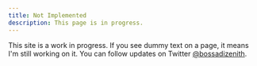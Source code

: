 ```yaml
---
title: Not Implemented
description: This page is in progress.
---
```


<Callout>

This site is a work in progress. If you see dummy text on a page, it means I'm still working on it. You can follow updates on Twitter [@bossadizenith](https://twitter.com/bossadizenith).

</Callout>
